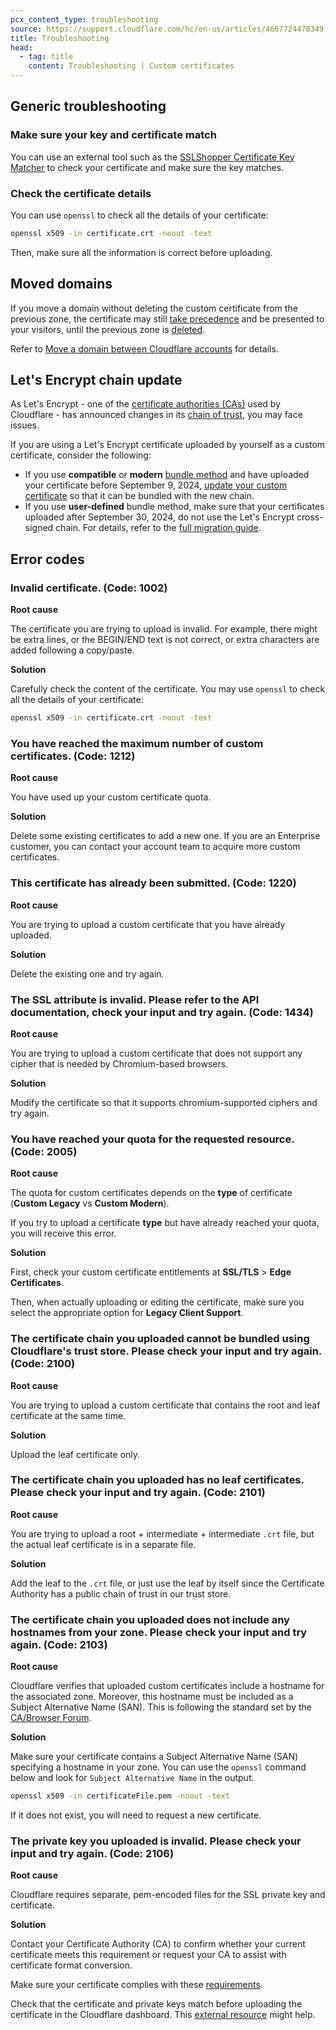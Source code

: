 ```yaml
---
pcx_content_type: troubleshooting
source: https://support.cloudflare.com/hc/en-us/articles/4667724478349--You-have-reached-your-quota-for-the-requested-resource-Code-2005-
title: Troubleshooting
head:
  - tag: title
    content: Troubleshooting | Custom certificates
---
```


## Generic troubleshooting

### Make sure your key and certificate match

You can use an external tool such as the [SSLShopper Certificate Key Matcher](https://www.sslshopper.com/certificate-key-matcher.html) to check your certificate and make sure the key matches.

### Check the certificate details

You can use `openssl` to check all the details of your certificate:

```bash
openssl x509 -in certificate.crt -noout -text
```

Then, make sure all the information is correct before uploading.

## Moved domains

If you move a domain without deleting the custom certificate from the previous zone, the certificate may still [take precedence](/ssl/reference/certificate-and-hostname-priority/) and be presented to your visitors, until the previous zone is [deleted](/dns/zone-setups/reference/domain-status/).

Refer to [Move a domain between Cloudflare accounts](/fundamentals/setup/manage-domains/move-domain/#issue-new-certificates) for details.

## Let's Encrypt chain update

As Let's Encrypt - one of the [certificate authorities (CAs)](/ssl/reference/certificate-authorities/) used by Cloudflare - has announced changes in its [chain of trust](/ssl/concepts/#chain-of-trust), you may face issues.

If you are using a Let's Encrypt certificate uploaded by yourself as a custom certificate, consider the following:

- If you use **compatible** or **modern** [bundle method](/ssl/edge-certificates/custom-certificates/bundling-methodologies/) and have uploaded your certificate before September 9, 2024, [update your custom certificate](/ssl/edge-certificates/custom-certificates/uploading/#update-an-existing-custom-certificate) so that it can be bundled with the new chain.
- If you use **user-defined** bundle method, make sure that your certificates uploaded after September 30, 2024, do not use the Let's Encrypt cross-signed chain. For details, refer to the [full migration guide](/ssl/reference/migration-guides/lets-encrypt-chain/).

## Error codes

### Invalid certificate. (Code: 1002)

**Root cause**

The certificate you are trying to upload is invalid. For example, there might be extra lines, or the BEGIN/END text is not correct, or extra characters are added following a copy/paste.

**Solution**

Carefully check the content of the certificate. You may use `openssl` to check all the details of your certificate:

```bash
openssl x509 -in certificate.crt -noout -text
```

### You have reached the maximum number of custom certificates. (Code: 1212)

**Root cause**

You have used up your custom certificate quota.

**Solution**

Delete some existing certificates to add a new one. If you are an Enterprise customer, you can contact your account team to acquire more custom certificates.

### This certificate has already been submitted. (Code: 1220)

**Root cause**

You are trying to upload a custom certificate that you have already uploaded.

**Solution**

Delete the existing one and try again.

### The SSL attribute is invalid. Please refer to the API documentation, check your input and try again. (Code: 1434)

**Root cause**

You are trying to upload a custom certificate that does not support any cipher that is needed by Chromium-based browsers.

**Solution**

Modify the certificate so that it supports chromium-supported ciphers and try again.

### You have reached your quota for the requested resource. (Code: 2005)

**Root cause**

The quota for custom certificates depends on the **type** of certificate (**Custom Legacy** vs **Custom Modern**).

If you try to upload a certificate **type** but have already reached your quota, you will receive this error.

**Solution**

First, check your custom certificate entitlements at **SSL/TLS** > **Edge Certificates**.

Then, when actually uploading or editing the certificate, make sure you select the appropriate option for **Legacy Client Support**.

### The certificate chain you uploaded cannot be bundled using Cloudflare's trust store. Please check your input and try again. (Code: 2100)

**Root cause**

You are trying to upload a custom certificate that contains the root and leaf certificate at the same time.

**Solution**

Upload the leaf certificate only.

### The certificate chain you uploaded has no leaf certificates. Please check your input and try again. (Code: 2101)

**Root cause**

You are trying to upload a root + intermediate + intermediate `.crt` file, but the actual leaf certificate is in a separate file.

**Solution**

Add the leaf to the `.crt` file, or just use the leaf by itself since the Certificate Authority has a public chain of trust in our trust store.

### The certificate chain you uploaded does not include any hostnames from your zone. Please check your input and try again. (Code: 2103)

**Root cause**

Cloudflare verifies that uploaded custom certificates include a hostname for the associated zone. Moreover, this hostname must be included as a Subject Alternative Name (SAN). This is following the standard set by the [CA/Browser Forum](https://cabforum.org/wp-content/uploads/BRv1.2.5.pdf#page=16).

**Solution**

Make sure your certificate contains a Subject Alternative Name (SAN) specifying a hostname in your zone. You can use the `openssl` command below and look for `Subject Alternative Name` in the output.

```bash
openssl x509 -in certificateFile.pem -noout -text
```

If it does not exist, you will need to request a new certificate.

### The private key you uploaded is invalid. Please check your input and try again. (Code: 2106)

**Root cause**

Cloudflare requires separate, pem-encoded files for the SSL private key and certificate.

**Solution**

Contact your Certificate Authority (CA) to confirm whether your current certificate meets this requirement or request your CA to assist with certificate format conversion.

Make sure your certificate complies with these [requirements](/ssl/edge-certificates/custom-certificates/uploading/#certificate-requirements).

Check that the certificate and private keys match before uploading the certificate in the Cloudflare dashboard. This [external resource](https://www.sslshopper.com/article-most-common-openssl-commands.html) might help.
